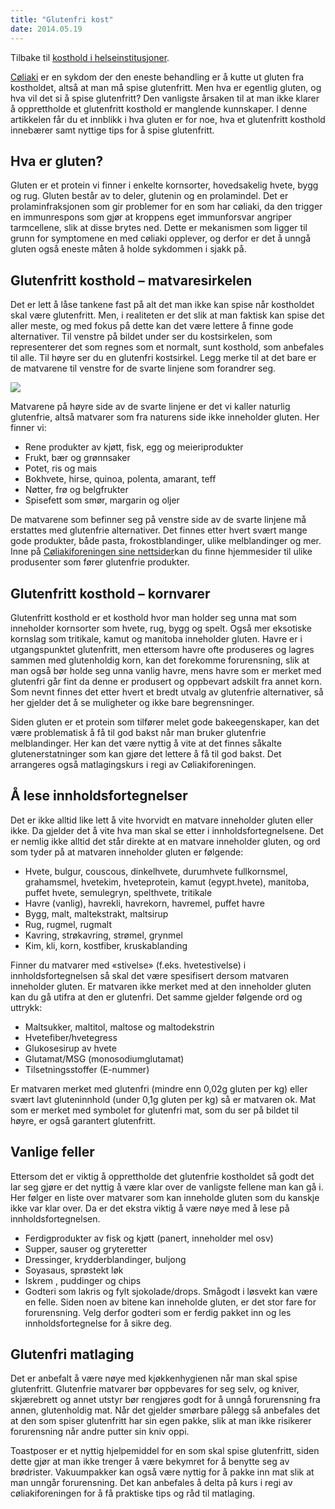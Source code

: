```yaml
---
title: "Glutenfri kost"
date: 2014.05.19
---
```


Tilbake til [kosthold i helseinstitusjoner](../../kosthold-institusjoner.qmd).

[Cøliaki](../coliaki.qmd "Cøliaki") er en sykdom der den eneste behandling er å kutte ut gluten fra kostholdet, altså at man må spise glutenfritt. Men hva er egentlig gluten, og hva vil det si å spise glutenfritt? Den vanligste årsaken til at man ikke klarer å opprettholde et glutenfritt kosthold er manglende kunnskaper. I denne artikkelen får du et innblikk i hva gluten er for noe, hva et glutenfritt kosthold innebærer samt nyttige tips for å spise glutenfritt.

## Hva er gluten?

Gluten er et protein vi finner i enkelte kornsorter, hovedsakelig hvete, bygg og rug. Gluten består av to deler, glutenin og en prolamindel. Det er prolaminfraksjonen som gir problemer for en som har cøliaki, da den trigger en immunrespons som gjør at kroppens eget immunforsvar angriper tarmcellene, slik at disse brytes ned. Dette er mekanismen som ligger til grunn for symptomene en med cøliaki opplever, og derfor er det å unngå gluten også eneste måten å holde sykdommen i sjakk på.

## Glutenfritt kosthold – matvaresirkelen

Det er lett å låse tankene fast på alt det man ikke kan spise når kostholdet skal være glutenfritt. Men, i realiteten er det slik at man faktisk kan spise det aller meste, og med fokus på dette kan det være lettere å finne gode alternativer. Til venstre på bildet under ser du kostsirkelen, som representerer det som regnes som et normalt, sunt kosthold, som anbefales til alle. Til høyre ser du en glutenfri kostsirkel. Legg merke til at det bare er de matvarene til venstre for de svarte linjene som forandrer seg.

![](images/clipboard-3296187043.png)

Matvarene på høyre side av de svarte linjene er det vi kaller naturlig glutenfrie, altså matvarer som fra naturens side ikke inneholder gluten. Her finner vi:

-   Rene produkter av kjøtt, fisk, egg og meieriprodukter
-   Frukt, bær og grønnsaker
-   Potet, ris og mais
-   Bokhvete, hirse, quinoa, polenta, amarant, teff
-   Nøtter, frø og belgfrukter
-   Spisefett som smør, margarin og oljer

De matvarene som befinner seg på venstre side av de svarte linjene må erstattes med glutenfrie alternativer. Det finnes etter hvert svært mange gode produkter, både pasta, frokostblandinger, ulike melblandinger og mer. Inne på [Cøliakiforeningen sine nettsider ](http://www.ncf.no)kan du finne hjemmesider til ulike produsenter som fører glutenfrie produkter.

## Glutenfritt kosthold – kornvarer

Glutenfritt kosthold er et kosthold hvor man holder seg unna mat som inneholder kornsorter som hvete, rug, bygg og spelt. Også mer eksotiske kornslag som tritikale, kamut og manitoba inneholder gluten. Havre er i utgangspunktet glutenfritt, men ettersom havre ofte produseres og lagres sammen med glutenholdig korn, kan det forekomme forurensning, slik at man også bør holde seg unna vanlig havre, mens havre som er merket med glutenfri går fint da denne er produsert og oppbevart adskilt fra annet korn. Som nevnt finnes det etter hvert et bredt utvalg av glutenfrie alternativer, så her gjelder det å se muligheter og ikke bare begrensninger.

Siden gluten er et protein som tilfører melet gode bakeegenskaper, kan det være problematisk å få til god bakst når man bruker glutenfrie melblandinger. Her kan det være nyttig å vite at det finnes såkalte glutenerstatninger som kan gjøre det lettere å få til god bakst. Det arrangeres også matlagingskurs i regi av Cøliakiforeningen.

## Å lese innholdsfortegnelser

Det er ikke alltid like lett å vite hvorvidt en matvare inneholder gluten eller ikke. Da gjelder det å vite hva man skal se etter i innholdsfortegnelsene. Det er nemlig ikke alltid det står direkte at en matvare inneholder gluten, og ord som tyder på at matvaren inneholder gluten er følgende:

-   Hvete, bulgur, couscous, dinkelhvete, durumhvete fullkornsmel, grahamsmel, hvetekim, hveteprotein, kamut (egypt.hvete), manitoba, puffet hvete, semulegryn, spelthvete, tritikale
-   Havre (vanlig), havrekli, havrekorn, havremel, puffet havre
-   Bygg, malt, maltekstrakt, maltsirup
-   Rug, rugmel, rugmalt
-   Kavring, strøkavring, strømel, grynmel
-   Kim, kli, korn, kostfiber, kruskablanding

Finner du matvarer med «stivelse» (f.eks. hvetestivelse) i innholdsfortegnelsen så skal det være spesifisert dersom matvaren inneholder gluten. Er matvaren ikke merket med at den inneholder gluten kan du gå utifra at den er glutenfri. Det samme gjelder følgende ord og uttrykk:

-   Maltsukker, maltitol, maltose og maltodekstrin
-   Hvetefiber/hvetegress
-   Glukosesirup av hvete
-   Glutamat/MSG (monosodiumglutamat)
-   Tilsetningsstoffer (E-nummer)

Er matvaren merket med glutenfri (mindre enn 0,02g gluten per kg) eller svært lavt gluteninnhold (under 0,1g gluten per kg) så er matvaren ok. Mat som er merket med symbolet for glutenfri mat, som du ser på bildet til høyre, er også garantert glutenfritt.

## Vanlige feller

Ettersom det er viktig å opprettholde det glutenfrie kostholdet så godt det lar seg gjøre er det nyttig å være klar over de vanligste fellene man kan gå i. Her følger en liste over matvarer som kan inneholde gluten som du kanskje ikke var klar over. Da er det ekstra viktig å være nøye med å lese på innholdsfortegnelsen.

-   Ferdigprodukter av fisk og kjøtt (panert, inneholder mel osv)
-   Supper, sauser og gryteretter
-   Dressinger, krydderblandinger, buljong
-   Soyasaus, sprøstekt løk
-   Iskrem , puddinger og chips
-   Godteri som lakris og fylt sjokolade/drops. Smågodt i løsvekt kan være en felle. Siden noen av bitene kan inneholde gluten, er det stor fare for forurensning. Velg derfor godteri som er ferdig pakket inn og les innholdsfortegnelse for å sikre deg.

## Glutenfri matlaging

Det er anbefalt å være nøye med kjøkkenhygienen når man skal spise glutenfritt. Glutenfrie matvarer bør oppbevares for seg selv, og kniver, skjærebrett og annet utstyr bør rengjøres godt for å unngå forurensning fra annen, glutenholdig mat. Når det gjelder smørbare pålegg så anbefales det at den som spiser glutenfritt har sin egen pakke, slik at man ikke risikerer forurensning når andre putter sin kniv oppi.

Toastposer er et nyttig hjelpemiddel for en som skal spise glutenfritt, siden dette gjør at man ikke trenger å være bekymret for å benytte seg av brødrister. Vakuumpakker kan også være nyttig for å pakke inn mat slik at man unngår forurensning. Det kan anbefales å delta på kurs i regi av cøliakiforeningen for å få praktiske tips og råd til matlaging.
